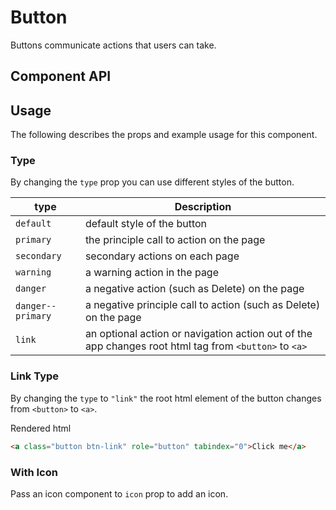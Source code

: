 

# Button

Buttons communicate actions that users can take.

<Preview>
  <Story id="ui-components-ui-button-button-stories-js--default-story" />
</Preview>

## Component API

<Props of={Button} />

## Usage

The following describes the props and example usage for this component.

### Type

By changing the `type` prop you can use different styles of the button.

| type              | Description                                                                                           |
| ----------------- | ----------------------------------------------------------------------------------------------------- |
| `default`         | default style of the button                                                                           |
| `primary`         | the principle call to action on the page                                                              |
| `secondary`       | secondary actions on each page                                                                        |
| `warning`         | a warning action in the page                                                                          |
| `danger`          | a negative action (such as Delete) on the page                                                        |
| `danger--primary` | a negative principle call to action (such as Delete) on the page                                      |
| `link`            | an optional action or navigation action out of the app changes root html tag from `<button>` to `<a>` |

<Preview>
  <Story id="ui-components-ui-button-button-stories-js--types" />
</Preview>

### Link Type

By changing the `type` to `"link"` the root html element of the button changes from `<button>` to `<a>`.

Rendered html

```html
<a class="button btn-link" role="button" tabindex="0">Click me</a>
```

<Preview>
  <Story id="ui-components-ui-button-button-stories-js--link-type" />
</Preview>

### With Icon

Pass an icon component to `icon` prop to add an icon.

<Preview>
  <Story id="ui-components-ui-button-button-stories-js--with-icon" />
</Preview>
